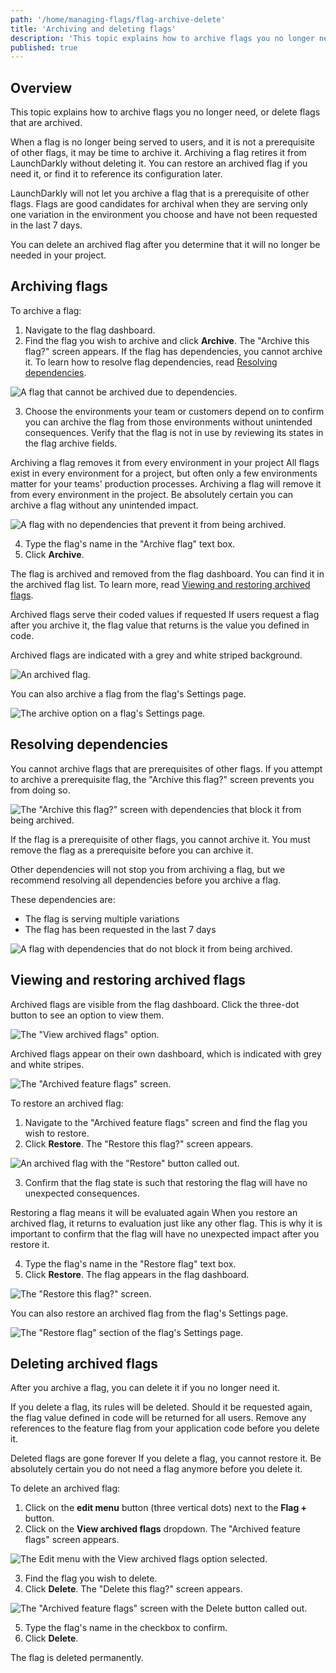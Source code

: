 ```yaml
---
path: '/home/managing-flags/flag-archive-delete'
title: 'Archiving and deleting flags'
description: 'This topic explains how to archive flags you no longer need, or delete flags that are archived. Archiving a flag retires it from LaunchDarkly without deleting it. You can restore an archived flag, or delete it after you determine that it will no longer be needed in your project.'
published: true
---
```


## Overview

This topic explains how to archive flags you no longer need, or delete flags that are archived.

When a flag is no longer being served to users, and it is not a prerequisite of other flags, it may be time to archive it. Archiving a flag retires it from LaunchDarkly without deleting it. You can restore an archived flag if you need it, or find it to reference its configuration later.

LaunchDarkly will not let you archive a flag that is a prerequisite of other flags. Flags are good candidates for archival when they are serving only one variation in the environment you choose and have not been requested in the last 7 days.

You can delete an archived flag after you determine that it will no longer be needed in your project.

## Archiving flags

To archive a flag:

1. Navigate to the flag dashboard.
2. Find the flag you wish to archive and click **Archive**. The "Archive this flag?" screen appears. If the flag has dependencies, you cannot archive it. To learn how to resolve flag dependencies, read [Resolving dependencies](#resolving-dependencies).

![A flag that cannot be archived due to dependencies.](../../images/flag-cannot-archive.png)

3. Choose the environments your team or customers depend on to confirm you can archive the flag from those environments without unintended consequences. Verify that the flag is not in use by reviewing its states in the flag archive fields.

<Callout intent="alert">
  <CalloutTitle>Archiving a flag removes it from every environment in your project</CalloutTitle>
  <CalloutDescription>
    All flags exist in every environment for a project, but often only a few environments matter for your teams'
    production processes. Archiving a flag will remove it from every environment in the project. Be absolutely certain
    you can archive a flag without any unintended impact.
  </CalloutDescription>
</Callout>

![A flag with no dependencies that prevent it from being archived.](../../images/flag-can-archive.png)

4. Type the flag's name in the "Archive flag" text box.
5. Click **Archive**.

The flag is archived and removed from the flag dashboard. You can find it in the archived flag list. To learn more, read [Viewing and restoring archived flags](#viewing-and-restoring-archived-flags).

<Callout intent="info">
  <CalloutTitle>Archived flags serve their coded values if requested</CalloutTitle>
  <CalloutDescription>
    If users request a flag after you archive it, the flag value that returns is the value you defined in code.
  </CalloutDescription>
</Callout>

Archived flags are indicated with a grey and white striped background.

![An archived flag.](../../images/flag-archived.png)

You can also archive a flag from the flag's Settings page.

![The archive option on a flag's Settings page.](../../images/flag-settings-archive.png)

## Resolving dependencies

You cannot archive flags that are prerequisites of other flags. If you attempt to archive a prerequisite flag, the "Archive this flag?" screen prevents you from doing so.

![The "Archive this flag?" screen with dependencies that block it from being archived.](../../images/flag-cannot-archive.png)

If the flag is a prerequisite of other flags, you cannot archive it. You must remove the flag as a prerequisite before you can archive it.

Other dependencies will not stop you from archiving a flag, but we recommend resolving all dependencies before you archive a flag.

These dependencies are:

- The flag is serving multiple variations
- The flag has been requested in the last 7 days

![A flag with dependencies that do not block it from being archived.](../../images/flag-archive-mixed-dependencies.png)

## Viewing and restoring archived flags

Archived flags are visible from the flag dashboard. Click the three-dot button to see an option to view them.

![The "View archived flags" option.](../../images/flag-compare-archive-menu.png)

Archived flags appear on their own dashboard, which is indicated with grey and white stripes.

![The "Archived feature flags" screen.](../../images/flag-archived.png)

To restore an archived flag:

1. Navigate to the "Archived feature flags" screen and find the flag you wish to restore.
2. Click **Restore**. The "Restore this flag?" screen appears.

![An archived flag with the "Restore" button called out.](../../images/flag-archive-restore-callout.png)

3. Confirm that the flag state is such that restoring the flag will have no unexpected consequences.

<Callout intent="info">
  <CalloutTitle>Restoring a flag means it will be evaluated again</CalloutTitle>
  <CalloutDescription>
    When you restore an archived flag, it returns to evaluation just like any other flag. This is why it is important to
    confirm that the flag will have no unexpected impact after you restore it.
  </CalloutDescription>
</Callout>

4. Type the flag's name in the "Restore flag" text box.
5. Click **Restore**. The flag appears in the flag dashboard.

![The "Restore this flag?" screen.](../../images/flag-archive-restore-confirm.png)

You can also restore an archived flag from the flag's Settings page.

![The "Restore flag" section of the flag's Settings page.](../../images/flag-settings-restore.png)

## Deleting archived flags

After you archive a flag, you can delete it if you no longer need it.

If you delete a flag, its rules will be deleted. Should it be requested again, the flag value defined in code will be returned for all users. Remove any references to the feature flag from your application code before you delete it.

<Callout intent="alert">
  <CalloutTitle>Deleted flags are gone forever</CalloutTitle>
  <CalloutDescription>
    If you delete a flag, you cannot restore it. Be absolutely certain you do not need a flag anymore before you delete
    it.
  </CalloutDescription>
</Callout>

To delete an archived flag:

1. Click on the **edit menu** button (three vertical dots) next to the **Flag +** button.
2. Click on the **View archived flags** dropdown. The "Archived feature flags" screen appears.

![The Edit menu with the **View archived flags** option selected.](../../images/flag-compare-archive-menu.png)

3. Find the flag you wish to delete.
4. Click **Delete**. The "Delete this flag?" screen appears.

![The "Archived feature flags" screen with the **Delete** button called out.](../../images/flag-archive-restore-callout.png)

5. Type the flag's name in the checkbox to confirm.
6. Click **Delete**.

The flag is deleted permanently.
